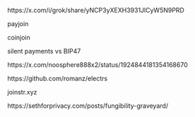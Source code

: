 https://x.com/i/grok/share/yNCP3yXEXH3931JlCyW5N9PRD

payjoin

coinjoin

silent payments vs BIP47

https://x.com/noosphere888x2/status/1924844181354168670

https://github.com/romanz/electrs

joinstr.xyz

https://sethforprivacy.com/posts/fungibility-graveyard/

